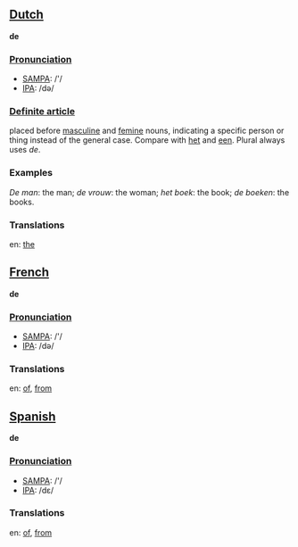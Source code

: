 ==[[Dutch]]==
'''de''' 

===[[Pronunciation]]===
*[[w:SAMPA|SAMPA]]: /'/
*[[w:IPA|IPA]]: /də/

===[[Definite article]]===

placed before [[masculine]] and [[femine]] nouns, indicating a specific person or thing instead of the general case. Compare with [[het]] and [[een]]. Plural always uses ''de''.

=== Examples === 

''De man'': the man; ''de vrouw'': the woman; ''het boek'': the book; ''de boeken'': the books.

=== Translations ===

en: [[the]]

==[[French]]==

'''de'''

===[[Pronunciation]]===
*[[w:SAMPA|SAMPA]]: /'/
*[[w:IPA|IPA]]: /də/

=== Translations ===

en: [[of]], [[from]]

==[[Spanish]]==

'''de'''

===[[Pronunciation]]===
*[[w:SAMPA|SAMPA]]: /'/
*[[w:IPA|IPA]]: /dε/

=== Translations ===

en: [[of]], [[from]]
